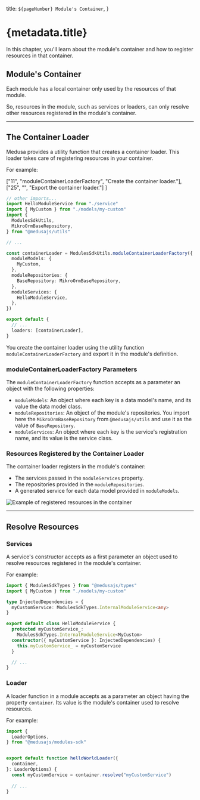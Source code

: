   title: `${pageNumber} Module's Container`,
}

# {metadata.title}

In this chapter, you'll learn about the module's container and how to register resources in that container.

## Module's Container

Each module has a local container only used by the resources of that module.

So, resources in the module, such as services or loaders, can only resolve other resources registered in the module's container.

---

## The Container Loader

Medusa provides a utility function that creates a container loader. This loader takes care of registering resources in your container.

For example:

  ["11", "moduleContainerLoaderFactory", "Create the container loader."],
  ["25", "", "Export the container loader."]
]

```ts title="src/modules/hello/index.ts" highlights={highlights}
// other imports...
import HelloModuleService from "./service"
import { MyCustom } from "./models/my-custom"
import { 
  ModulesSdkUtils, 
  MikroOrmBaseRepository,
} from "@medusajs/utils"

// ...

const containerLoader = ModulesSdkUtils.moduleContainerLoaderFactory({
  moduleModels: {
    MyCustom,
  },
  moduleRepositories: {
    BaseRepository: MikroOrmBaseRepository,
  },
  moduleServices: {
    HelloModuleService,
  },
})

export default {
  // ...
  loaders: [containerLoader],
}
```

You create the container loader using the utility function `moduleContainerLoaderFactory` and export it in the module's definition.

### moduleContainerLoaderFactory Parameters

The `moduleContainerLoaderFactory` function accepts as a parameter an object with the following properties:

- `moduleModels`: An object where each key is a data model's name, and its value the data model class.
- `moduleRepositories`: An object of the module's repositories. You import here the `MikroOrmBaseRepository` from `@medusajs/utils` and use it as the value of `BaseRepository`.
- `moduleServices`: An object where each key is the service's registration name, and its value is the service class.

### Resources Registered by the Container Loader

The container loader registers in the module's container:

- The services passed in the `moduleServices` property.
- The repositories provided in the `moduleRepositories`.
- A generated service for each data model provided in `moduleModels`.

![Example of registered resources in the container](https://res.cloudinary.com/dza7lstvk/image/upload/v1714400573/Medusa%20Book/modules-container_mkcbaq.jpg)

---

## Resolve Resources

### Services

A service's constructor accepts as a first parameter an object used to resolve resources registered in the module's container.

For example:

```ts
import { ModulesSdkTypes } from "@medusajs/types"
import { MyCustom } from "./models/my-custom"

type InjectedDependencies = {
  myCustomService: ModulesSdkTypes.InternalModuleService<any>
}

export default class HelloModuleService {
  protected myCustomService_: 
    ModulesSdkTypes.InternalModuleService<MyCustom>
  constructor({ myCustomService }: InjectedDependencies) {
    this.myCustomService_ = myCustomService
  }

  // ...
}
```

### Loader

A loader function in a module accepts as a parameter an object having the property `container`. Its value is the module's container used to resolve resources.

For example:

```ts
import {
  LoaderOptions,
} from "@medusajs/modules-sdk"


export default function helloWorldLoader({
  container,
}: LoaderOptions) {
  const myCustomService = container.resolve("myCustomService")
  
  // ...
}
```
